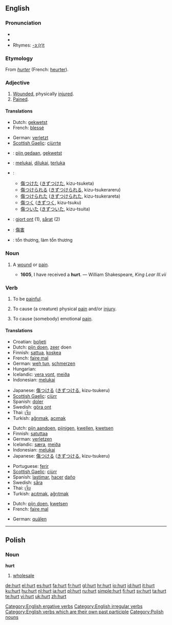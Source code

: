 {{wikipedia|dab=Hurt}}
==English==

===Pronunciation===
* {{IPA|/hɜɻt/}}
* {{audio|en-us-hurt.ogg|Audio (US)}}
* Rhymes: [[Rhymes:English:-ɜː(r)t|-ɜː(r)t]]

===Etymology===
From {{OF.}} ''[[hurter]]'' (French: [[heurter]]).

===Adjective===
{{infl|en|adjective}}

# [[wounded|Wounded]], physically [[injured]].
# [[pained|Pained]].

====Translations====
{{trans-top|wounded, injured}}
* Dutch: [[gekwetst]]
* French: [[blessé]]
{{trans-mid}}
* German: [[verletzt]]
* [[Scottish Gaelic]]: [[ciùrrte]]
{{trans-bottom}}

{{trans-top|pained}}
{{trans-mid}}
{{trans-bottom}}

{{checktrans-top}}
* {{ttbc|Dutch}}: [[pijn gedaan]], [[gekwetst]]
* {{ttbc|Indonesian}}: [[luka|melukai]], [[luka|dilukai]], [[luka|terluka]]
* {{ttbc|Japanese}}:
** [[傷つけた]] ([[きずつけた]], kizu-tsuketa)
** [[傷つけられる]] ([[きずつけられる]], kizu-tsukerareru)
** [[傷つけられた]] ([[きずつけられた]], kizu-tsukerareta)
** [[傷つく]] ([[きずつく]], kizu-tsuku)
** [[傷ついた]] ([[きずついた]], kizu-tsuita)
* {{ttbc|Swedish}}: [[gjort ont]] (1), [[sårat]] (2)
* {{ttbc|Chinese}}: [[傷害]]
* {{ttbc|Vietnamese}}: tổn thương, làm tổn thương
{{checktrans-bottom}}

===Noun===
{{en-noun}}

# {{archaic}} A [[wound]] or [[pain]].
#* '''1605''', I have received a '''hurt'''. — William Shakespeare, ''King Lear III.vii''

===Verb===
{{en-verb|hurts|hurting|hurt}}

# {{intransitive}} To be [[painful]].
# {{transitive}} To cause (a creature) physical [[pain]] and/or [[injury]].
# {{transitive}} To cause (somebody) emotional [[pain]].

====Translations====
{{trans-top|to be painful}}
* Croatian: [[boljeti]]
* Dutch: [[pijn doen]], [[zeer]] doen
* Finnish: [[sattua]], [[koskea]]
* French: [[faire mal]]
* German: [[weh tun]], [[schmerzen]]
* Hungarian: {{t|hu|fáj}}
* Icelandic: [[vera vont]], [[meiða]]
* Indonesian: [[luka|melukai]]
{{trans-mid}}
* Japanese: [[傷つける]] ([[きずつける]], kizu-tsukeru)
* [[Scottish Gaelic]]: [[ciùrr]]
* Spanish: [[doler]]
* Swedish: [[göra ont]]
* Thai: [[เจ็บ]]
* Turkish: [[ağrımak]], [[acımak]]
{{trans-bottom}}

{{trans-top|to cause physical pain}}
* Dutch: [[pijn aandoen]], [[pijnigen]], [[kwellen]], [[kwetsen]]
* Finnish: [[satuttaa]]
* German: [[verletzen]]
* Icelandic: [[særa]], [[meiða]]
* Indonesian: [[luka|melukai]]
* Japanese: [[傷つける]] ([[きずつける]], kizu-tsukeru)
{{trans-mid}}
* Portuguese: [[ferir]]
* [[Scottish Gaelic]]: [[ciùrr]]
* Spanish: [[lastimar]], [[hacer]] [[daño]]
* Swedish: [[såra]]
* Thai: [[เจ็บ]]
* Turkish: [[acıtmak]], [[ağrıtmak]]
{{trans-bottom}}

{{trans-top|to cause emotional pain}}
* Dutch: [[pijn doen]], [[kwetsen]]
* French: [[faire mal]]
{{trans-mid}}
* German: [[quälen]]
{{trans-bottom}}

[[Category:English ergative verbs]]
[[Category:English irregular verbs]]
[[Category:English verbs which are their own past participle]]

----

==Polish==

===Noun===
'''hurt'''

# [[wholesale]]

[[Category:Polish nouns]]

[[de:hurt]]
[[el:hurt]]
[[es:hurt]]
[[fa:hurt]]
[[fr:hurt]]
[[gl:hurt]]
[[hr:hurt]]
[[io:hurt]]
[[id:hurt]]
[[it:hurt]]
[[ku:hurt]]
[[hu:hurt]]
[[nl:hurt]]
[[ja:hurt]]
[[pl:hurt]]
[[ru:hurt]]
[[simple:hurt]]
[[fi:hurt]]
[[sv:hurt]]
[[ta:hurt]]
[[te:hurt]]
[[vi:hurt]]
[[uk:hurt]]
[[zh:hurt]]